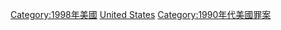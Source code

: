 {{Portal|美國}}
{{Year by category
|m=1
|c=9
|d=9
|y=8
|cat=美國罪案
|sortkey=United States
|parent=美國各年罪案
|subcat=1998年各國罪案
}}

[[Category:1998年美國|Category:1998年美國]]
[[Category:1998年北美洲罪案|United States]]
[[Category:1990年代美國罪案|Category:1990年代美國罪案]]